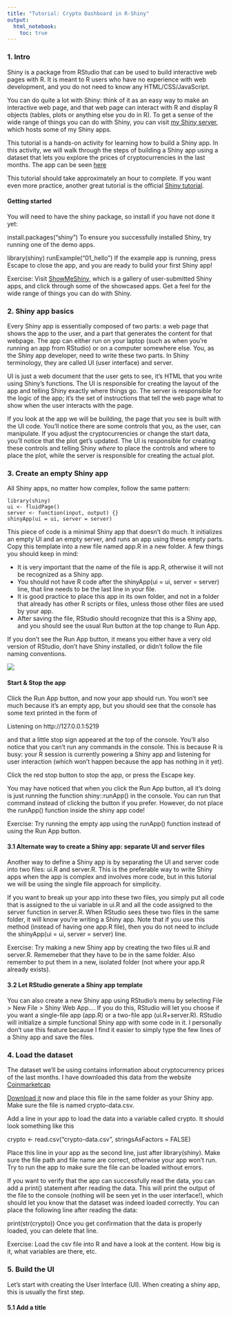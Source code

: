 ```yaml
---
title: "Tutorial: Crypto Dashboard in R-Shiny"
output: 
  html_notebook:
    toc: true
---
```


### 1. Intro

Shiny is a package from RStudio that can be used to build interactive web pages with R. It is meant to R users who have no experience with web development, and you do not need to know any HTML/CSS/JavaScript.

You can do quite a lot with Shiny: think of it as an easy way to make an interactive web page, and that web page can interact with R and display R objects (tables, plots or anything else you do in R). To get a sense of the wide range of things you can do with Shiny, you can visit [my Shiny server](http://gerinberg.com/shiny), which hosts some of my Shiny apps.

This tutorial is a hands-on activity for learning how to build a Shiny app. In this activity, we will walk through the steps of building a Shiny app using a dataset that lets you explore the prices of cryptocurrencies in the last months. The app can be seen [here](https://ginberg.shinyapps.io/crypto)

This tutorial should take approximately an hour to complete. If you want even more practice, another great tutorial is the official [Shiny tutorial](http://shiny.rstudio.com/tutorial).

#### Getting started

You will need to have the shiny package, so install if you have not done it yet:

install.packages("shiny")
To ensure you successfully installed Shiny, try running one of the demo apps.

library(shiny)
runExample("01_hello")
If the example app is running, press Escape to close the app, and you are ready to build your first Shiny app!

Exercise: Visit [ShowMeShiny](https://ShowMeShiny.com), which is a gallery of user-submitted Shiny apps, and click through some of the showcased apps. Get a feel for the wide range of things you can do with Shiny.

### 2. Shiny app basics

Every Shiny app is essentially composed of two parts: a web page that shows the app to the user, and a part that generates the content for that webpage. The app can either run on your laptop (such as when you’re running an app from RStudio) or on a computer somewhere else. You, as the Shiny app developer, need to write these two parts. In Shiny terminology, they are called UI (user interface) and server.

UI is just a web document that the user gets to see, it’s HTML that you write using Shiny’s functions. The UI is responsible for creating the layout of the app and telling Shiny exactly where things go. The server is responsible for the logic of the app; it’s the set of instructions that tell the web page what to show when the user interacts with the page.

If you look at the app we will be building, the page that you see is built with the UI code. You’ll notice there are some controls that you, as the user, can manipulate. If you adjust the cryptocurrencies or change the start data, you’ll notice that the plot get's updated. The UI is responsible for creating these controls and telling Shiny *where* to place the controls and where to place the plot, while the server is responsible for creating the actual plot.

### 3. Create an empty Shiny app

All Shiny apps, no matter how complex, follow the same pattern:

```
library(shiny)
ui <- fluidPage()
server <- function(input, output) {}
shinyApp(ui = ui, server = server)
```

This piece of code is a minimal Shiny app that doesn’t do much. It initializes an empty UI and an empty server, and runs an app using these empty parts. Copy this template into a new file named app.R in a new folder. A few things you should keep in mind:

- It is very important that the name of the file is app.R, otherwise it will not be recognized as a Shiny app.
- You should not have R code after the shinyApp(ui = ui, server = server) line,  that line needs to be the last line in your file.
- It is good practice to place this app in its own folder, and not in a folder that already has other R scripts or files, unless those other files are used by your app.
- After saving the file, RStudio should recognize that this is a Shiny app, and you should see the usual Run button at the top change to Run App.

If you don’t see the Run App button, it means you either have a very old version of RStudio, don’t have Shiny installed, or didn’t follow the file naming conventions.

![](images/basic_shiny.png)

#### Start & Stop the app 

Click the Run App button, and now your app should run. You won’t see much because it’s an empty app, but you should see that the console has some text printed in the form of

Listening on http://127.0.0.1:5219

and that a little stop sign appeared at the top of the console. You’ll also notice that you can’t run any commands in the console. This is because R is busy: your R session is currently powering a Shiny app and listening for user interaction (which won’t happen because the app has nothing in it yet).

Click the red stop button to stop the app, or press the Escape key.

You may have noticed that when you click the Run App button, all it’s doing is just running the function shiny::runApp() in the console. You can run that command instead of clicking the button if you prefer. However, do not place the runApp() function inside the shiny app code!

Exercise: Try running the empty app using the runApp() function instead of using the Run App button.

#### 3.1 Alternate way to create a Shiny app: separate UI and server files

Another way to define a Shiny app is by separating the UI and server code into two files: ui.R and server.R. This is the preferable way to write Shiny apps when the app is complex and involves more code, but in this tutorial we will be using the single file approach for simplicity.

If you want to break up your app into these two files, you simply put all code that is assigned to the ui variable in ui.R and all the code assigned to the server function in server.R. When RStudio sees these two files in the same folder, it will know you’re writing a Shiny app. Note that if you use this method (instead of having one app.R file), then you do not need to include the shinyApp(ui = ui, server = server) line.

Exercise: Try making a new Shiny app by creating the two files ui.R and server.R. Rememeber that they have to be in the same folder. Also remember to put them in a new, isolated folder (not where your app.R already exists).

#### 3.2 Let RStudio generate a Shiny app template

You can also create a new Shiny app using RStudio’s menu by selecting File > New File > Shiny Web App…. If you do this, RStudio will let you choose if you want a single-file app (app.R) or a two-file app (ui.R+server.R). RStudio will initialize a simple functional Shiny app with some code in it. I personally don’t use this feature because I find it easier to simply type the few lines of a Shiny app and save the files.

### 4. Load the dataset

The dataset we’ll be using contains information about cryptocurrency prices of the last months. I have downloaded this data from the website [Coinmarketcap](https://coinmarketcap.com)

[Download it](https://github.com/ginberg/crypto/blob/master/crypto-data.csv) now and place this file in the same folder as your Shiny app. Make sure the file is named crypto-data.csv.

Add a line in your app to load the data into a variable called crypto. It should look something like this

crypto <- read.csv("crypto-data.csv", stringsAsFactors = FALSE)

Place this line in your app as the second line, just after library(shiny). Make sure the file path and file name are correct, otherwise your app won’t run. Try to run the app to make sure the file can be loaded without errors.

If you want to verify that the app can successfully read the data, you can add a print() statement after reading the data. This will print the output of the file to the console (nothing will be seen yet in the user interface!), which should let you know that the dataset was indeed loaded correctly. You can place the following line after reading the data:

print(str(crypto)) 
Once you get confirmation that the data is properly loaded, you can delete that line.

Exercise: Load the csv file into R and have a look at the content. How big is it, what variables are there, etc.

### 5. Build the UI

Let’s start with creating the User Interface (UI). When creating a shiny app, this is usually the first step.

#### 5.1 Add a title
